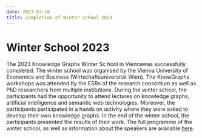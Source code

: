 ---
date: 2023-03-10
title: Completion of Winter School 2023
---

# Winter School 2023

The 2023 Knowledge Graphs Winter Sc hool in Viennawas successfully completed. The winter school was organised by the Vienna University of Economics and Business (Wirtschaftsuniversität Wien). The KnowGraphs workshops was attended by the ESRs of the research consortium as well as PhD researchers from multiple institutions. During the winter school, the participants had the opportunity to attend lectures on knowledge graphs, artificial intelligence and semantic web technologies. Moreover, the participants participated in a hands on activity where they were asked to develop their own knowledge graphs. In the end of the winter school, the participants presented the results of their work. The full programme of the winter school, as well as information about the speakers are available [here](/ws2023/).